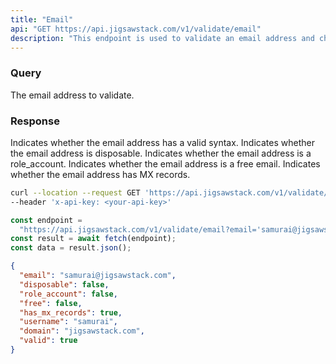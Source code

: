 ```yaml
---
title: "Email"
api: "GET https://api.jigsawstack.com/v1/validate/email"
description: "This endpoint is used to validate an email address and check its deliverability."
---
```


### Query

<ParamField query="email" type="string" required>
  The email address to validate.
</ParamField>

<Snippet file="header.mdx" />

### Response

<ResponseField name="valid" type="boolean">
  Indicates whether the email address has a valid syntax.
</ResponseField>

<ResponseField name="disposable" type="boolean">
  Indicates whether the email address is disposable.
</ResponseField>

<ResponseField name="role_account" type="boolean">
  Indicates whether the email address is a role_account.
</ResponseField>

<ResponseField name="free" type="boolean">
  Indicates whether the email address is a free email.
</ResponseField>

<ResponseField name="has_mx_records" type="boolean">
  Indicates whether the email address has MX records.
</ResponseField>

<RequestExample>

```bash cURL
curl --location --request GET 'https://api.jigsawstack.com/v1/validate/email?email=""' \
--header 'x-api-key: <your-api-key>'
```

```javascript Node.js
const endpoint =
  "https://api.jigsawstack.com/v1/validate/email?email='samurai@jigsawstack.com'";
const result = await fetch(endpoint);
const data = result.json();
```

</RequestExample>

<ResponseExample>

```json Response
{
  "email": "samurai@jigsawstack.com",
  "disposable": false,
  "role_account": false,
  "free": false,
  "has_mx_records": true,
  "username": "samurai",
  "domain": "jigsawstack.com",
  "valid": true
}
```

</ResponseExample>
